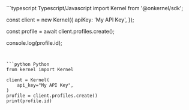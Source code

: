 <CodeGroup>
```typescript Typescript/Javascript
import Kernel from '@onkernel/sdk';

const client = new Kernel({
  apiKey: 'My API Key',
});

const profile = await client.profiles.create();

console.log(profile.id);
```


```python Python
from kernel import Kernel

client = Kernel(
    api_key="My API Key",
)
profile = client.profiles.create()
print(profile.id)
```
</CodeGroup>
